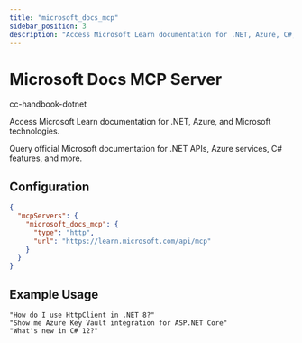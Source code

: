 ```yaml
---
title: "microsoft_docs_mcp"
sidebar_position: 3
description: "Access Microsoft Learn documentation for .NET, Azure, C#, and other Microsoft technologies through official API endpoints"
---
```



# Microsoft Docs MCP Server

<span className="badge badge--success">cc-handbook-dotnet</span>

Access Microsoft Learn documentation for .NET, Azure, and Microsoft technologies.

Query official Microsoft documentation for .NET APIs, Azure services, C# features, and more.

## Configuration

```json
{
  "mcpServers": {
    "microsoft_docs_mcp": {
      "type": "http",
      "url": "https://learn.microsoft.com/api/mcp"
    }
  }
}
```

## Example Usage

```
"How do I use HttpClient in .NET 8?"
"Show me Azure Key Vault integration for ASP.NET Core"
"What's new in C# 12?"
```
